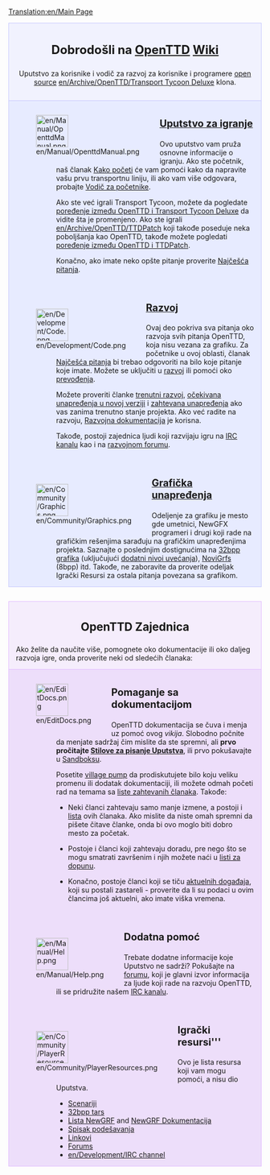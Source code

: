 [[Translation:en/Main Page]]

<div style="background-color: #f1f2fe; border: 1px solid #c7c8fe; margin: 0; padding: 1em 1em 1em 1em; text-align:center">
<div style="font-size:1.7em; font-weight:bold">Dobrodošli na <span class="plainlinks">[http://www.openttd.org/ OpenTTD]</span> [https://www.wikipedia.org/wiki/wiki Wiki]</div>
Uputstvo za korisnike i vodič za razvoj za korisnike i programere 
[http://www.opensource.org/ open source] [[en/Archive/OpenTTD/Transport Tycoon Deluxe]] klona.
</div>
<div style="background-color: #E7EBFF; border: 1px solid #c7c8fe; border-top:none; padding: 1em 1em 0em 1em; margin-bottom:2em">
<div style="float:left">[[File:en/Manual/OpenttdManual.png|64px]]</div>
<div style="margin-left:80px; margin-bottom:4em">
<div style="font-size:1.4em; font-weight:bold">[[en/Manual/Main Page|Uputstvo za igranje]]</div>
Ovo uputstvo vam pruža osnovne informacije o igranju. Ako ste početnik, naš članak [[en/Manual/Tutorial/Main Page|Kako početi]] će vam pomoći kako da napravite vašu prvu transportnu liniju, ili ako vam više odgovara, probajte [[en/Manual/Tutorial/Main Page|Vodič za početnike]]. 

Ako ste već igrali Transport Tycoon, možete da pogledate [[en/Archive/OpenTTD/Changes from TTD|poređenje između OpenTTD i Transport Tycoon Deluxe]] da vidite šta je promenjeno. Ako ste igrali [[en/Archive/OpenTTD/TTDPatch]] koji takođe poseduje neka poboljšanja kao OpenTTD, takođe možete pogledati [[en/Archive/OpenTTD/Comparison of OpenTTD and TTDPatch features|poređenje između OpenTTD i TTDPatch]].

Konačno, ako imate neko opšte pitanje proverite [[en/Archive/Community/FAQ|Najčešća pitanja]].
</div>

<div style="float:left">[[File:en/Development/Code.png|64px]]</div>
<div style="margin-left:80px; margin-bottom:4em">
<div style="font-size:1.4em; font-weight:bold">[[en/Development/Main Page|Razvoj]]</div>
Ovaj deo pokriva sva pitanja oko razvoja svih pitanja OpenTTD, koja nisu vezana za grafiku. Za početnike u ovoj oblasti, članak [[en/Development/FAQ development|Najčešća pitanja]] bi trebao odgovoriti na bilo koje pitanje koje imate.  Možete se uključiti u [[en/Development/Main Page|razvoj]] ili pomoći oko [[en/Archive/Community/Internationalization|prevođenja]]. 

Možete proveriti članke [[en/Recent and Current Developments|trenutni razvoj]], [[en/Archive/Lists/Roadmap|očekivana unapređenja u novoj verziji]] i [[en/Archive/Community/Requested features|zahtevana unapređenja]] ako vas zanima trenutno stanje projekta. Ako već radite na razvoju, [[en/Development/Main Page|Razvojna dokumentacija]] je korisna.

Takođe, postoji zajednica ljudi koji razvijaju igru na [[en/Development/IRC channel|IRC kanalu]] kao i na [http://www.tt-forums.net/viewforum.php?f=33 razvojnom forumu].
</div>

<div style="float:left">[[File:en/Community/Graphics.png|64px]]</div>
<div style="margin-left:80px; margin-bottom:1em; min-height:64px">
<div style="font-size:1.4em; font-weight:bold">[[en/Development/NewGRF/Main Page|Grafička unapređenja]]</div>
Odeljenje za grafiku je mesto gde umetnici, NewGFX programeri i drugi koji rade na grafičkim rešenjima sarađuju na grafičkim unapređenjima projekta. Saznajte o poslednjim dostignućima na [[en/Archive/Old 32bpp/32bit Graphics Development|32bpp grafika]] (uključujući [[en/Community/NewGRF/Playing with 32 bpp graphics|dodatni nivoi uvećanja]]), [[en/Manual/NewGRF|NoviGrfs]] (8bpp) itd. Takođe, ne zaboravite da proverite odeljak Igrački Resursi za ostala pitanja povezana sa grafikom.
</div>

</div>

<div style="background-color: #F5EDFC; border: 1px solid #E1BBFF; margin: 0; padding: 1em 1em 0em 1em;">
<div style="font-size:1.6em; font-weight:bold; text-align:center">OpenTTD Zajednica</div>
Ako želite da naučite više, pomognete oko dokumentacije ili oko daljeg razvoja igre, onda proverite neki od sledećih članaka:
</div>

<div style="background-color: #EDDEFA; border: 1px solid #E1BBFF; border-top:none; padding: 1em 1em 0em 1em;">

<div style="float:left">[[File:en/EditDocs.png|64px]]</div>
<div style="margin-left:80px; margin-bottom:4em">
<div style="font-size:1.4em; font-weight:bold">Pomaganje sa dokumentacijom</div>
OpenTTD dokumentacija se čuva i menja uz pomoć ovog <em>vikija</em>. Slobodno počnite da menjate sadržaj čim mislite da ste spremni, ali  ''' prvo pročitajte [[en/Wiki/Manual of Style|Stilove za pisanje Uputstva]] ''', ili prvo pokušavajte u [[en/Sandbox|Sandboksu]].  

Posetite [[en/Archive/Community/Village Pump|village pump]] da prodiskutujete bilo koju veliku promenu ili dodatak dokumentaciji, ili možete odmah početi rad na temama sa [[en/Requested Articles|liste zahtevanih članaka]]. Takođe:

*Neki članci zahtevaju samo manje izmene, a postoji i [[:Category:en/To do|lista]] ovih članaka.  Ako mislite da niste omah spremni da pišete čitave članke, onda bi ovo moglo biti dobro mesto za početak. 

*Postoje i članci koji zahtevaju doradu, pre nego što se mogu smatrati završenim i njih možete naći u [[:Category:en/Articles to be expanded|listi za dopunu]]. 

*Konačno, postoje članci koji se tiču [[:Category:en/Current events|aktuelnih događaja]], koji su postali zastareli - proverite da li su podaci u ovim člancima još aktuelni, ako imate viška vremena.
</div>

<div style="float:left">[[File:en/Manual/Help.png|64px]]</div>
<div style="margin-left:80px; margin-bottom:4em">
<div style="font-size:1.4em; font-weight:bold">Dodatna pomoć</div>
Trebate dodatne informacije koje Uputstvo ne sadrži? Pokušajte na [http://www.tt-forums.net/viewforum.php?f=55 forumu], koji je glavni izvor informacija za ljude koji rade na razvoju OpenTTD, ili se pridružite našem [[en/Development/IRC channel|IRC kanalu]].
</div>

<div style="float:left">[[File:en/Community/PlayerResources.png|64px]]</div>
<div style="margin-left:80px; margin-bottom:1em">
<div style="font-size:1.4em; font-weight:bold">Igrački resursi'''</div>
Ovo je lista resursa koji vam mogu pomoći, a nisu dio Uputstva.
*[[en/Community/Scenarios/Main Page|Scenariji]]
*[[en/Archive/Old 32bpp/List of downloadable 32 bpp tars|32bpp tars]]
*[[en/Community/NewGRF/Main Page|Lista NewGRF]] and [[en/Manual/NewGRF|NewGRF Dokumentacija]]
*[[en/Archive/Manual/Settings/Advanced Settings|Spisak podešavanja]]
*[[en/Archive/Lists/Links|Linkovi]]
*[http://www.tt-forums.net/viewforum.php?f=55 Forums]
*[[en/Development/IRC channel]]
</div>
</div>